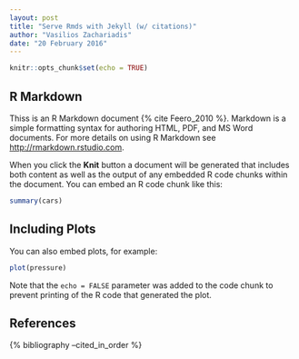 ```yaml
---
layout: post
title: "Serve Rmds with Jekyll (w/ citations)"
author: "Vasilios Zachariadis"
date: "20 February 2016"
---
```


```r
knitr::opts_chunk$set(echo = TRUE)
```

## R Markdown

Thiss is an R Markdown document {% cite Feero_2010 %}. Markdown is a simple formatting syntax for authoring HTML, PDF, and MS Word documents. For more details on using R Markdown see <http://rmarkdown.rstudio.com>.

When you click the **Knit** button a document will be generated that includes both content as well as the output of any embedded R code chunks within the document. You can embed an R code chunk like this:

```r
summary(cars)
```

## Including Plots

You can also embed plots, for example:

```r
plot(pressure)
```

Note that the `echo = FALSE` parameter was added to the code chunk to prevent printing of the R code that generated the plot.

## References
{% bibliography --cited_in_order %}
